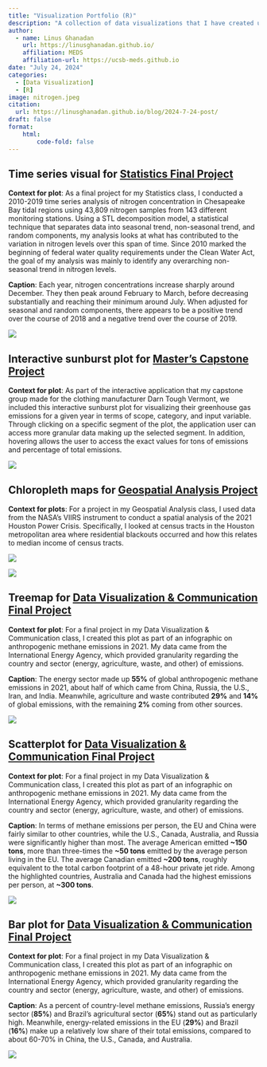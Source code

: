 ```yaml
---
title: "Visualization Portfolio (R)"
description: "A collection of data visualizations that I have created using the R programming language."
author: 
  - name: Linus Ghanadan
    url: https://linusghanadan.github.io/
    affiliation: MEDS
    affiliation-url: https://ucsb-meds.github.io
date: "July 24, 2024"
categories:
  - [Data Visualization]
  - [R]
image: nitrogen.jpeg
citation:
  url: https://linusghanadan.github.io/blog/2024-7-24-post/
draft: false
format:
    html:
        code-fold: false
---
```


## Time series visual for [Statistics Final Project](https://linusghanadan.github.io/blog/2023-12-12-post/)

**Context for plot**: As a final project for my Statistics class, I conducted a 2010-2019 time series analysis of nitrogen concentration in Chesapeake Bay tidal regions using 43,809 nitrogen samples from 143 different monitoring stations. Using a STL decomposition model, a statistical technique that separates data into seasonal trend, non-seasonal trend, and random components, my analysis looks at what has contributed to the variation in nitrogen levels over this span of time. Since 2010 marked the beginning of federal water quality requirements under the Clean Water Act, the goal of my analysis was mainly to identify any overarching non-seasonal trend in nitrogen levels.

**Caption**: Each year, nitrogen concentrations increase sharply around December. They then peak around February to March, before decreasing substantially and reaching their minimum around July. When adjusted for seasonal and random components, there appears to be a positive trend over the course of 2018 and a negative trend over the course of 2019.

![](nitrogen.jpeg)

## Interactive sunburst plot for [Master's Capstone Project](https://linusghanadan.github.io/blog/2024-6-20-post/)

**Context for plot**: As part of the interactive application that my capstone group made for the clothing manufacturer Darn Tough Vermont, we included this interactive sunburst plot for visualizing their greenhouse gas emissions for a given year in terms of scope, category, and input variable. Through clicking on a specific segment of the plot, the application user can access more granular data making up the selected segment. In addition, hovering allows the user to access the exact values for tons of emissions and percentage of total emissions.

![](visualization-image.jpeg)

## Chloropleth maps for [Geospatial Analysis Project](https://linusghanadan.github.io/blog/2024-1-20-post/)

**Context for plots**: For a project in my Geospatial Analysis class, I used data from the NASA's VIIRS instrument to conduct a spatial analysis of the 2021 Houston Power Crisis. Specifically, I looked at census tracts in the Houston metropolitan area where residential blackouts occurred and how this relates to median income of census tracts.

![](blackouts.jpeg)

![](income.jpeg)

## Treemap for [Data Visualization & Communication Final Project](https://linusghanadan.github.io/blog/2024-3-12-post/)

**Context for plot**: For a final project in my Data Visualization & Communication class, I created this plot as part of an infographic on anthropogenic methane emissions in 2021. My data came from the International Energy Agency, which provided granularity regarding the country and sector (energy, agriculture, waste, and other) of emissions.

**Caption**: The energy sector made up **55%** of global anthropogenic methane emissions in 2021, about half of which came from China, Russia, the U.S., Iran, and India. Meanwhile, agriculture and waste contributed **29%** and **14%** of global emissions, with the remaining **2%** coming from other sources.

![](plot-1.jpeg)

## Scatterplot for [Data Visualization & Communication Final Project](https://linusghanadan.github.io/blog/2024-3-12-post/)

**Context for plot**: For a final project in my Data Visualization & Communication class, I created this plot as part of an infographic on anthropogenic methane emissions in 2021. My data came from the International Energy Agency, which provided granularity regarding the country and sector (energy, agriculture, waste, and other) of emissions.

**Caption**: In terms of methane emissions per person, the EU and China were fairly similar to other countries, while the U.S., Canada, Australia, and Russia were significantly higher than most. The average American emitted **\~150 tons**, more than three-times the **\~50 tons** emitted by the average person living in the EU. The average Canadian emitted **\~200 tons**, roughly equivalent to the total carbon footprint of a 48-hour private jet ride. Among the highlighted countries, Australia and Canada had the highest emissions per person, at **\~300 tons**.

![](plot-2.jpeg)

## Bar plot for [Data Visualization & Communication Final Project](https://linusghanadan.github.io/blog/2024-3-12-post/)

**Context for plot**: For a final project in my Data Visualization & Communication class, I created this plot as part of an infographic on anthropogenic methane emissions in 2021. My data came from the International Energy Agency, which provided granularity regarding the country and sector (energy, agriculture, waste, and other) of emissions.

**Caption**: As a percent of country-level methane emissions, Russia's energy sector (**85%**) and Brazil's agricultural sector (**65%**) stand out as particularly high. Meanwhile, energy-related emissions in the EU (**29%**) and Brazil (**16%**) make up a relatively low share of their total emissions, compared to about 60-70% in China, the U.S., Canada, and Australia.

![](plot-3.jpeg)
